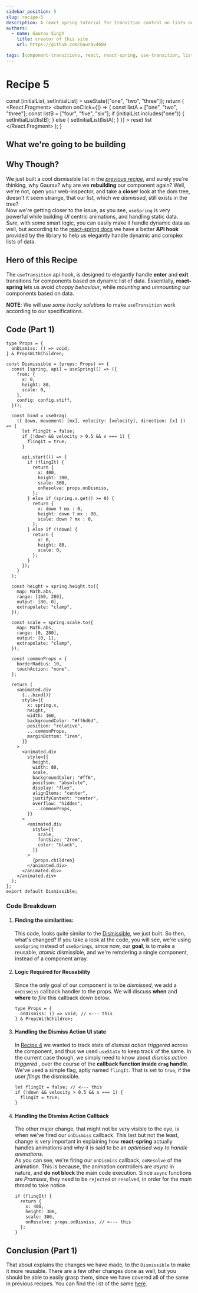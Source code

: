 ```yaml
---
sidebar_position: 5
slug: recipe-5
description: A react spring tutorial for transition control on lists on data
authors:
  - name: Gaurav Singh
    title: creator of this site
    url: https://github.com/Gaurav4604

tags: [component-transitions, react, react-spring, use-transition, lists]
---
```


# Recipe 5


  const [initialList, setInitialList] = useState(["one", "two", "three"]);
  return (
    <React.Fragment>
      <button
        onClick={() => {
          const listA = ["one", "two", "three"];
          const listB = ["four", "five", "six"];
          if (initialList.includes("one")) {
            setInitialList(listB);
          } else {
            setInitialList(listA);
          }
        }}
      >
        reset list
      </button>
      <ListDropDown initialList={initialList} />
    </React.Fragment>
  );
}

<ListController />

## What we're going to be building

## Why Though?

We just built a cool dismissible list in the [_previous recipe_](./recipe-4), and surely you're thinking,
why Gaurav? why are we **rebuilding** our component again? Well, we're not, open your web-inspector,
and take a **closer** look at the dom tree, doesn't it seem strange, that our list, which we _dismissed_,
still exists in the tree? <br/>
Now we're getting closer to the issue, as you see, `useSpring` is very powerful while building _UI_ centric animations,
and handling static data. _Sure_, with some smart logic, you can easily make it handle dynamic data as well, but according
to the [react-spring docs](https://react-spring.dev/docs) we have a better **API hook** provided by the library to help us elegantly handle dynamic
and complex lists of data.

## Hero of this Recipe

The `useTransition` api hook, is designed to elegantly handle **enter** and **exit** transitions for components based on dynamic list of data.
Essentially, **react-spring** lets us avoid _choppy behaviour_, while _mounting_ and _unmounting_ our components based on data.

**NOTE**: We will use _some hacky solutions_ to make `useTransition` work according to our specifications.

## Code (Part 1)

```tsx
type Props = {
  onDismiss: () => void;
} & PropsWithChildren;

const Dismissible = (props: Props) => {
  const [spring, api] = useSpring(() => ({
    from: {
      x: 0,
      height: 80,
      scale: 0,
    },
    config: config.stiff,
  }));

  const bind = useDrag(
    ({ down, movement: [mx], velocity: [velocity], direction: [x] }) => {
      let flingIt = false;
      if (!down && velocity > 0.5 && x === 1) {
        flingIt = true;
      }

      api.start(() => {
        if (flingIt) {
          return {
            x: 400,
            height: 300,
            scale: 300,
            onResolve: props.onDismiss,
          };
        } else if (spring.x.get() >= 0) {
          return {
            x: down ? mx : 0,
            height: down ? mx : 80,
            scale: down ? mx : 0,
          };
        } else if (!down) {
          return {
            x: 0,
            height: 80,
            scale: 0,
          };
        }
      });
    }
  );

  const height = spring.height.to({
    map: Math.abs,
    range: [160, 280],
    output: [80, 0],
    extrapolate: "clamp",
  });

  const scale = spring.scale.to({
    map: Math.abs,
    range: [0, 280],
    output: [0, 1],
    extrapolate: "clamp",
  });

  const commonProps = {
    borderRadius: 10,
    touchAction: "none",
  };

  return (
    <animated.div
      {...bind()}
      style={{
        x: spring.x,
        height,
        width: 160,
        backgroundColor: "#ff6d6d",
        position: "relative",
        ...commonProps,
        marginBottom: "1rem",
      }}
    >
      <animated.div
        style={{
          height,
          width: 80,
          scale,
          backgroundColor: "#ff6",
          position: "absolute",
          display: "flex",
          alignItems: "center",
          justifyContent: "center",
          overflow: "hidden",
          ...commonProps,
        }}
      >
        <animated.div
          style={{
            scale,
            fontSize: "2rem",
            color: "black",
          }}
        >
          {props.children}
        </animated.div>
      </animated.div>
    </animated.div>
  );
};
export default Dismissible;
```

### Code Breakdown

1. #### Finding the similarities:

   This code, looks quite similar to the [Dismissible](./recipe-4), we just built. So then, what's changed?
   If you take a look at the code, you will see, we're using `useSpring` instead of `useSprings`, since now, our **goal**, is to make a reusable, _atomic_
   dismissible, and we're remdering a single component, instead of a component array.

2. #### Logic Required for Reusability

   Since the only goal of our component is to be _dismissed_, we add a `onDismiss` callback handler to the props.
   We will discuss **when** and **where** to _fire_ this callback down below.

   ```tsx
   type Props = {
     onDismiss: () => void; // <--- this
   } & PropsWithChildren;
   ```

3. #### Handling the Dismiss Action UI state

   In [Recipe 4](./recipe-4) we wanted to track state of _dismiss action triggered_ across the component, and thus we used `useState` to keep track of the same.
   In the current case though, we simply need to know about _dismiss action triggered_ , over the course of the **callback function inside `drag` handle**.
   We've used a simple flag, aptly named `flingIt`. That is set to `true`, if the user _flings_ the dismissible.

   ```tsx
   let flingIt = false; // <--- this
   if (!down && velocity > 0.5 && x === 1) {
     flingIt = true;
   }
   ```

4. #### Handling the Dismiss Action Callback

   The other major change, that might not be very visible to the eye, is when we've fired our `onDismiss` callback. This last but not the least, change is very important
   in explaining how **react-spring** actually handles animations and why it is said to be an _optimised way to handle animations_. <br/>
   As you can see, we're firing our `onDismiss` callback, `onResolve` of the animation. This is because, the animation controllers are _async_ in nature, and **do not block**
   the main code execution. Since `async` functions are _Promises_, they need to be `rejected` or `resolved`, in order for the _main thread_ to take notice.

   ```tsx
   if (flingIt) {
     return {
       x: 400,
       height: 300,
       scale: 300,
       onResolve: props.onDismiss, // <--- this
     };
   }
   ```

## Conclusion (Part 1)

That about explains the changes we have made, to the `Dismissible` to make it more reusable.
There are a few other changes done as well, but you should be able to easily grasp them, since we have
covered all of the same in previous recipes. You can find the list of the same [here](../react-spring#recipes).
